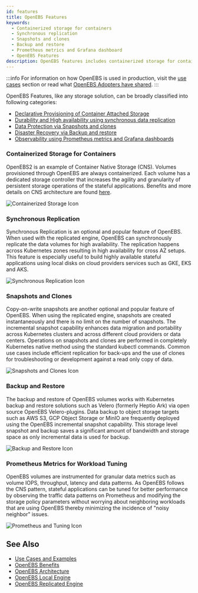 ```yaml
---
id: features
title: OpenEBS Features
keywords:
  - Containerized storage for containers
  - Synchronous replication
  - Snapshots and clones
  - Backup and restore
  - Prometheus metrics and Grafana dashboard
  - OpenEBS Features
description: OpenEBS features includes containerized storage for containers, synchronous replication, snapshots and clones, backup and restore, and monitoring using Prometheus metrics and Grafana dashboard.
---
```



:::info
For information on how OpenEBS is used in production, visit the [use cases](use-cases-and-examples.mdx) section or read what [OpenEBS Adopters have shared](https://github.com/openebs/openebs/blob/HEAD/ADOPTERS.md).
:::

OpenEBS Features, like any storage solution, can be broadly classified into following categories:
- [Declarative Provisioning of Container Attached Storage](#containerized-storage-for-containers)
- [Durability and High availability using synchronous data replication](#synchronous-replication)
- [Data Protection via Snapshots and clones](#snapshots-and-clones)
- [Disaster Recovery via Backup and restore](#backup-and-restore)
- [Observability using Prometheus metrics and Grafana dashboards](#prometheus-metrics-for-workload-tuning)

### Containerized Storage for Containers

<TwoColumn left="1fr" right="200px">
  <p>
    OpenEBS2 is an example of Container Native Storage (CNS). Volumes
    provisioned through OpenEBS are always containerized. Each volume has a
    dedicated storage controller that increases the agility and granularity of
    persistent storage operations of the stateful applications. Benefits and
    more details on CNS architecture are found <a href="/docs/concepts/cas">here</a>.
  </p>

![Containerized Storage Icon](../assets/f-cas.svg)

</TwoColumn>

### Synchronous Replication

<TwoColumn left="1fr" right="200px">
  <p>
    Synchronous Replication is an optional and popular feature of OpenEBS. When used with the replicated engine, OpenEBS can synchronously replicate the data volumes for high availability. The replication happens across Kubernetes zones resulting in high availability for cross AZ setups. This feature is especially useful to build highly available stateful applications using local disks on cloud providers services such as GKE, EKS and AKS.
  </p>

![Synchronous Replication Icon](../assets/f-replication.svg)

</TwoColumn>

### Snapshots and Clones

<TwoColumn left="1fr" right="200px">
  <p>
    Copy-on-write snapshots are another optional and popular feature of OpenEBS. When using the replicated engine, snapshots are created instantaneously and there is no limit on the number of snapshots. The incremental snapshot capability enhances data migration and portability across Kubernetes clusters and across different cloud providers or data centers. Operations on snapshots and clones are performed in completely Kubernetes native method using the standard kubectl commands. Common use cases include efficient replication for back-ups and the use of clones for troubleshooting or development against a read only copy of data.
  </p>

![Snapshots and Clones Icon](../assets/f-snapshots.svg)

</TwoColumn>

### Backup and Restore

<TwoColumn left="1fr" right="200px">
  <p>
    The backup and restore of OpenEBS volumes works with Kubernetes backup and restore solutions such as Velero (formerly Heptio Ark) via open source OpenEBS Velero-plugins. Data backup to object storage targets such as AWS S3, GCP Object Storage or MinIO are frequently deployed using the OpenEBS incremental snapshot capability. This storage level snapshot and backup saves a significant amount of bandwidth and storage space as only incremental data is used for backup.
  </p>

![Backup and Restore Icon](../assets/f-backup.svg)

</TwoColumn>

### Prometheus Metrics for Workload Tuning

<TwoColumn left="1fr" right="200px">
  <p>
    OpenEBS volumes are instrumented for granular data metrics such as volume IOPS, throughput, latency and data patterns. As OpenEBS follows the CNS pattern, stateful applications can be tuned for better performance by observing the traffic data patterns on Prometheus and modifying the storage policy parameters without worrying about neighboring workloads that are using OpenEBS thereby minimizing the incidence of "noisy neighbor" issues.
  </p>

![Prometheus and Tuning Icon](../assets/f-prometheus.svg)

</TwoColumn>

## See Also

- [Use Cases and Examples](use-cases-and-examples.mdx)
- [OpenEBS Benefits](benefits.mdx)
- [OpenEBS Architecture](../concepts/architecture.md)
- [OpenEBS Local Engine](../concepts/data-engines/local-engine.md)
- [OpenEBS Replicated Engine](../concepts/data-engines/replicated-engine.md)
